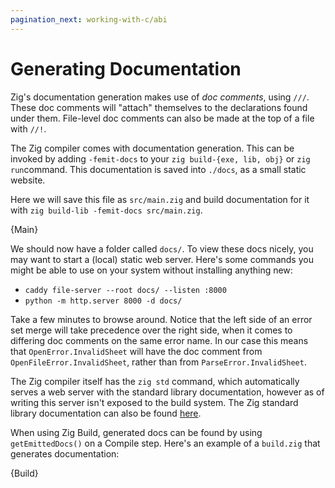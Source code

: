 ```yaml
---
pagination_next: working-with-c/abi
---
```



 
# Generating Documentation

Zig's documentation generation makes use of _doc comments_, using `///`. These
doc comments will "attach" themselves to the declarations found under them.
File-level doc comments can also be made at the top of a file with `//!`.

The Zig compiler comes with documentation generation. This can be invoked by
adding `-femit-docs` to your `zig build-{exe, lib, obj}` or `zig run`command.
This documentation is saved into `./docs`, as a small static website.

Here we will save this file as `src/main.zig` and build documentation for it with
`zig build-lib -femit-docs src/main.zig`.

<CodeBlock language="zig">{Main}</CodeBlock>

We should now have a folder called `docs/`. To view these docs nicely, you may
want to start a (local) static web server. Here's some commands you might be
able to use on your system without installing anything new:

- `caddy file-server --root docs/ --listen :8000`
- `python -m http.server 8000 -d docs/`

Take a few minutes to browse around. Notice that the left side of an error set
merge will take precedence over the right side, when it comes to differing doc
comments on the same error name. In our case this means that
`OpenError.InvalidSheet` will have the doc comment from
`OpenFileError.InvalidSheet`, rather than from `ParseError.InvalidSheet`.

The Zig compiler itself has the `zig std` command, which automatically serves a
web server with the standard library documentation, however as of writing this
server isn't exposed to the build system. The Zig standard library documentation
can also be found [here](https://ziglang.org/documentation/master/std/).

When using Zig Build, generated docs can be found by using `getEmittedDocs()` on
a Compile step. Here's an example of a `build.zig` that generates documentation:

<CodeBlock language="zig">{Build}</CodeBlock>
